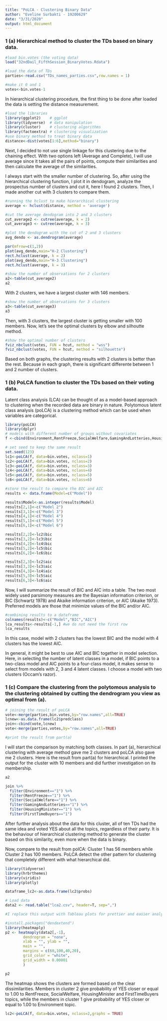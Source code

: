 ---
title: "PoLCA - Clustering Binary Data"
author: "Eveline Surbakti - 19200629"
date: "3/31/2020"
output: html_document
---

### 1 (a) Hierarchical method to cluster the TDs based on binary data.
```{r}
#load bin.votes (the voting data)
load("32ndDail_FifthSession_BinaryVotes.Rdata")

#load the data of TDs
parties<-read.csv("TDs_names_parties.csv",row.names = 1)

#make it 0 and 1
votes<-bin.votes-1
```
In hierarchical clustering procedure, the first thing to be done after loaded the data is setting the distance measurement.
```{r}
#load the libraries
library(ggplot2)    # ggplot
library(tidyverse)  # data manipulation
library(cluster)    # clustering algorithms
library(factoextra) # clustering visualization
#use binary method to treat binary data
distance<-dist(votes[1:6],method="binary") 
```
Next, I decided to not use single linkage for this clustering due to the chaining effect. With two options left (Average and Complete), I will use average since it takes all the pairs of points, compute their similarities and then calculate the average of the similarities. 

I always start with the smaller number of clustering. So, after using the hierarchical clustering function, I plot it in dendogram, analyze the prospectus number of clusters and cut it, here I found 2 clusters. Then, I made another cut with 3 clusters to compare them.
```{r}
#running the hclust to make hierarchical clustering
average <- hclust(distance, method = 'average')

#cut the average dendogram into 2 and 3 clusters
cut_average2 <- cutree(average, k = 2)
cut_average3 <- cutree(average, k = 3)

#plot the dendogram with the cut of 2 and 3 clusters
avg_dendo <- as.dendrogram(average)

par(mfrow=c(1,2))
plot(avg_dendo,main="H-2 Clustering")
rect.hclust(average, k = 2)
plot(avg_dendo,main="H-3 Clustering")
rect.hclust(average, k = 3)
```


```{r}
#show the number of observations for 2 clusters
a2<-table(cut_average2) 
a2
```
With 2 clusters, we have a largest cluster with 146 members.
```{r}
#show the number of observations for 3 clusters
a3<-table(cut_average3)
a3
```
Then, with 3 clusters, the largest cluster is getting smaller with 100 members. Now, let's see the optimal clusters by elbow and silhoutte method.
```{r}
#show the optimal number of clusters
fviz_nbclust(votes, FUN = hcut, method = "wss")
fviz_nbclust(votes, FUN = hcut, method = "silhouette")
```

Based on both graphs, the clustering results with 2 clusters is better than the rest. Because in each graph, there is significant differente between 1 and 2 number of clusters.

### 1 (b) PoLCA function to cluster the TDs based on their voting data.
Latent class analysis (LCA) can be thought of as a model-based approach to clustering when the recorded data are binary in nature. Polytomous latent class analysis (poLCA) is a clustering method which can be used when variables are categorical.

```{r}
library(poLCA)
library(dplyr)
# models with different number of groups without covariates
f <-cbind(Environment,RentFreeze,SocialWelfare,GamingAndLotteries,HousingMinister,FirstTimeBuyers) ~ 1

# set seed to keep the same result
set.seed(123)
lc1<-poLCA(f, data=bin.votes, nclass=1) 
lc2<-poLCA(f, data=bin.votes, nclass=2)
lc3<-poLCA(f, data=bin.votes, nclass=3)
lc4<-poLCA(f, data=bin.votes, nclass=4) 
lc5<-poLCA(f, data=bin.votes, nclass=5)
lc6<-poLCA(f, data=bin.votes, nclass=6)

#store the result to compare the BIC and AIC
results <- data.frame(Model=c("Model"))

results$Model<-as.integer(results$Model)
results[2,1]<-c("Model 2")
results[3,1]<-c("Model 3")
results[4,1]<-c("Model 4")
results[5,1]<-c("Model 5")
results[6,1]<-c("Model 6")

results[2,2]<-lc2$bic
results[3,2]<-lc3$bic
results[4,2]<-lc4$bic
results[5,2]<-lc5$bic
results[6,2]<-lc6$bic

results[2,3]<-lc2$aic
results[3,3]<-lc3$aic
results[4,3]<-lc4$aic
results[5,3]<-lc5$aic
results[6,3]<-lc6$aic
```

Now, I will summarize the result of BIC and AIC into a table. 
The two most widely used parsimony measures are the Bayesian information criterion, or BIC (Schwartz 1978) and Akaike information criterion, or AIC (Akaike 1973). Preferred models are those that minimize values of the BIC and/or AIC.
```{r}
#combining results to a dataframe
colnames(results)<-c("Model","BIC","AIC")
lca_results<-results[-1,] #we do not need the first row
lca_results
```
In this case, model with 2 clusters has the lowest BIC and the model with 4 clusters has the lowest AIC.

In general, it might be best to use AIC and BIC together in model selection. Here, in selecting the number of latent classes in a model, if BIC points to a two-class model and AIC points to a four-class model, it makes sense to select from models with 2, 3 and 4 latent classes. I choose a model with two clusters (Occam's razor).

### 1 (c) Compare the clustering from the polytomous analysis to the clustering obtained by cutting the dendrogram you view as optimal from (a).

```{r}
# joining the result of poLCA
vote<-merge(parties,bin.votes,by="row.names",all=TRUE)
lcnew<-as.data.frame(lc2$predclass)
join<-cbind(vote,lcnew)
vote<-merge(parties,votes,by="row.names",all=TRUE)

#print the result from part(a)
```
I will start the comparison by matching both classes. In part (a), hierarchical clustering with average method gave me 2 clusters and poLCA also gave me 2 clusters. Here is the result from part(a) for hierarchical. I printed the output for the cluster with 10 members and did further investigation on its membership. 
```{r}
a2
```
```{r}
join %>% 
  filter(Environment=="1") %>% 
  filter(RentFreeze=="1") %>% 
  filter(SocialWelfare=="1") %>% 
  filter(GamingAndLotteries=="1") %>% 
  filter(HousingMinister=="1") %>% 
  filter(FirstTimeBuyers=="1")
```
After further analysis about the data for this cluster, all of ten TDs had the same idea and voted YES about all the topics, regardless of their party. It is the behaviour of hierarchical clustering method to generate the cluster based on this similarity, even more when the data is binary.

Now, compare to the result from polCA: 
Cluster 1 has 56 members while Cluster 2 has 100 members.
PoLCA detect the other pattern for clustering that completely different with what hierarchical did. 

```{r}
library(tidyverse)
library(hrbrthemes)
library(viridis)
library(plotly)

dataframe_lc2<-as.data.frame(lc2$probs)

# Load data 
data2 <- read.table("lca2.csv", header=T, sep=",")

#I replace this output with Tableau plots for prettier and easier analysis

#install.packages("dendextend")
library(heatmaply)
p2 <- heatmaply(data2[,-1],
        dendrogram = "none",
        xlab = "", ylab = "", 
        main = "",
        margins = c(60,100,40,20),
        grid_color = "white",
        grid_width = 0.00001
        )

p2
```

The heatmap shows the clusters are formed based on the clear dissimilarities. Members in cluster 2 give probability of YES closer or equal to 1.00 to RentFreeze, SocialWelfare, HousingMinister and FirstTimeBuyers topics, while the members in cluster 1 give probability of YES closer or equal to 1.00 to Environment topic. 


```{r}
lc2<-poLCA(f, data=bin.votes, nclass=2,graphs = TRUE)
```
